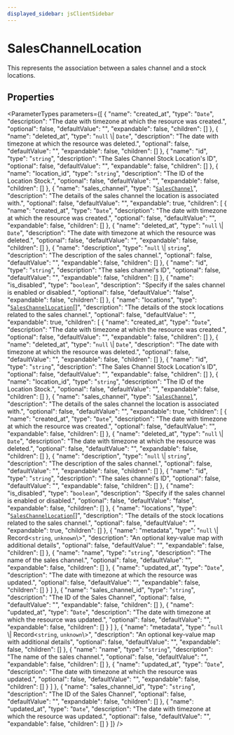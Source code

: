 ```yaml
---
displayed_sidebar: jsClientSidebar
---
```



# SalesChannelLocation

This represents the association between a sales channel and a stock locations.

## Properties

<ParameterTypes parameters={[
  {
    "name": "created_at",
    "type": "`Date`",
    "description": "The date with timezone at which the resource was created.",
    "optional": false,
    "defaultValue": "",
    "expandable": false,
    "children": []
  },
  {
    "name": "deleted_at",
    "type": "``null`` \\| `Date`",
    "description": "The date with timezone at which the resource was deleted.",
    "optional": false,
    "defaultValue": "",
    "expandable": false,
    "children": []
  },
  {
    "name": "id",
    "type": "`string`",
    "description": "The Sales Channel Stock Location's ID",
    "optional": false,
    "defaultValue": "",
    "expandable": false,
    "children": []
  },
  {
    "name": "location_id",
    "type": "`string`",
    "description": "The ID of the Location Stock.",
    "optional": false,
    "defaultValue": "",
    "expandable": false,
    "children": []
  },
  {
    "name": "sales_channel",
    "type": "[`SalesChannel`](internal.SalesChannel.mdx)",
    "description": "The details of the sales channel the location is associated with.",
    "optional": false,
    "defaultValue": "",
    "expandable": true,
    "children": [
      {
        "name": "created_at",
        "type": "`Date`",
        "description": "The date with timezone at which the resource was created.",
        "optional": false,
        "defaultValue": "",
        "expandable": false,
        "children": []
      },
      {
        "name": "deleted_at",
        "type": "``null`` \\| `Date`",
        "description": "The date with timezone at which the resource was deleted.",
        "optional": false,
        "defaultValue": "",
        "expandable": false,
        "children": []
      },
      {
        "name": "description",
        "type": "``null`` \\| `string`",
        "description": "The description of the sales channel.",
        "optional": false,
        "defaultValue": "",
        "expandable": false,
        "children": []
      },
      {
        "name": "id",
        "type": "`string`",
        "description": "The sales channel's ID",
        "optional": false,
        "defaultValue": "",
        "expandable": false,
        "children": []
      },
      {
        "name": "is_disabled",
        "type": "`boolean`",
        "description": "Specify if the sales channel is enabled or disabled.",
        "optional": false,
        "defaultValue": "false",
        "expandable": false,
        "children": []
      },
      {
        "name": "locations",
        "type": "[`SalesChannelLocation`](internal.internal.SalesChannelLocation.mdx)[]",
        "description": "The details of the stock locations related to the sales channel.",
        "optional": false,
        "defaultValue": "",
        "expandable": true,
        "children": [
          {
            "name": "created_at",
            "type": "`Date`",
            "description": "The date with timezone at which the resource was created.",
            "optional": false,
            "defaultValue": "",
            "expandable": false,
            "children": []
          },
          {
            "name": "deleted_at",
            "type": "``null`` \\| `Date`",
            "description": "The date with timezone at which the resource was deleted.",
            "optional": false,
            "defaultValue": "",
            "expandable": false,
            "children": []
          },
          {
            "name": "id",
            "type": "`string`",
            "description": "The Sales Channel Stock Location's ID",
            "optional": false,
            "defaultValue": "",
            "expandable": false,
            "children": []
          },
          {
            "name": "location_id",
            "type": "`string`",
            "description": "The ID of the Location Stock.",
            "optional": false,
            "defaultValue": "",
            "expandable": false,
            "children": []
          },
          {
            "name": "sales_channel",
            "type": "[`SalesChannel`](internal.SalesChannel.mdx)",
            "description": "The details of the sales channel the location is associated with.",
            "optional": false,
            "defaultValue": "",
            "expandable": true,
            "children": [
              {
                "name": "created_at",
                "type": "`Date`",
                "description": "The date with timezone at which the resource was created.",
                "optional": false,
                "defaultValue": "",
                "expandable": false,
                "children": []
              },
              {
                "name": "deleted_at",
                "type": "``null`` \\| `Date`",
                "description": "The date with timezone at which the resource was deleted.",
                "optional": false,
                "defaultValue": "",
                "expandable": false,
                "children": []
              },
              {
                "name": "description",
                "type": "``null`` \\| `string`",
                "description": "The description of the sales channel.",
                "optional": false,
                "defaultValue": "",
                "expandable": false,
                "children": []
              },
              {
                "name": "id",
                "type": "`string`",
                "description": "The sales channel's ID",
                "optional": false,
                "defaultValue": "",
                "expandable": false,
                "children": []
              },
              {
                "name": "is_disabled",
                "type": "`boolean`",
                "description": "Specify if the sales channel is enabled or disabled.",
                "optional": false,
                "defaultValue": "false",
                "expandable": false,
                "children": []
              },
              {
                "name": "locations",
                "type": "[`SalesChannelLocation`](internal.internal.SalesChannelLocation.mdx)[]",
                "description": "The details of the stock locations related to the sales channel.",
                "optional": false,
                "defaultValue": "",
                "expandable": true,
                "children": []
              },
              {
                "name": "metadata",
                "type": "``null`` \\| Record<`string`, `unknown`\\>",
                "description": "An optional key-value map with additional details",
                "optional": false,
                "defaultValue": "",
                "expandable": false,
                "children": []
              },
              {
                "name": "name",
                "type": "`string`",
                "description": "The name of the sales channel.",
                "optional": false,
                "defaultValue": "",
                "expandable": false,
                "children": []
              },
              {
                "name": "updated_at",
                "type": "`Date`",
                "description": "The date with timezone at which the resource was updated.",
                "optional": false,
                "defaultValue": "",
                "expandable": false,
                "children": []
              }
            ]
          },
          {
            "name": "sales_channel_id",
            "type": "`string`",
            "description": "The ID of the Sales Channel",
            "optional": false,
            "defaultValue": "",
            "expandable": false,
            "children": []
          },
          {
            "name": "updated_at",
            "type": "`Date`",
            "description": "The date with timezone at which the resource was updated.",
            "optional": false,
            "defaultValue": "",
            "expandable": false,
            "children": []
          }
        ]
      },
      {
        "name": "metadata",
        "type": "``null`` \\| Record<`string`, `unknown`\\>",
        "description": "An optional key-value map with additional details",
        "optional": false,
        "defaultValue": "",
        "expandable": false,
        "children": []
      },
      {
        "name": "name",
        "type": "`string`",
        "description": "The name of the sales channel.",
        "optional": false,
        "defaultValue": "",
        "expandable": false,
        "children": []
      },
      {
        "name": "updated_at",
        "type": "`Date`",
        "description": "The date with timezone at which the resource was updated.",
        "optional": false,
        "defaultValue": "",
        "expandable": false,
        "children": []
      }
    ]
  },
  {
    "name": "sales_channel_id",
    "type": "`string`",
    "description": "The ID of the Sales Channel",
    "optional": false,
    "defaultValue": "",
    "expandable": false,
    "children": []
  },
  {
    "name": "updated_at",
    "type": "`Date`",
    "description": "The date with timezone at which the resource was updated.",
    "optional": false,
    "defaultValue": "",
    "expandable": false,
    "children": []
  }
]} />
